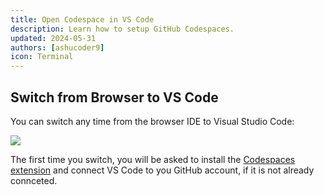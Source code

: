 ```yaml
---
title: Open Codespace in VS Code
description: Learn how to setup GitHub Codespaces.
updated: 2024-05-31
authors: [ashucoder9]
icon: Terminal
---
```


## Switch from Browser to VS Code

You can switch any time from the browser IDE to Visual Studio Code:

![](/course/customizing-evm/14.png)

The first time you switch, you will be asked to install the [Codespaces extension](https://marketplace.visualstudio.com/items?itemName=GitHub.codespaces) and connect VS Code to you GitHub account, if it is not already connceted.